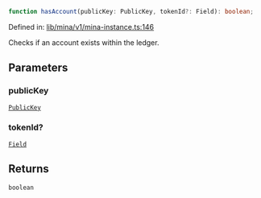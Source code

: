 ```ts
function hasAccount(publicKey: PublicKey, tokenId?: Field): boolean;
```

Defined in: [lib/mina/v1/mina-instance.ts:146](https://github.com/o1-labs/o1js/blob/fca908c243ee8e908efacaf73a882d48759e675a/src/lib/mina/v1/mina-instance.ts#L146)

Checks if an account exists within the ledger.

## Parameters

### publicKey

[`PublicKey`](../../../../classes/PublicKey.mdx)

### tokenId?

[`Field`](../../../../classes/Field.mdx)

## Returns

`boolean`
